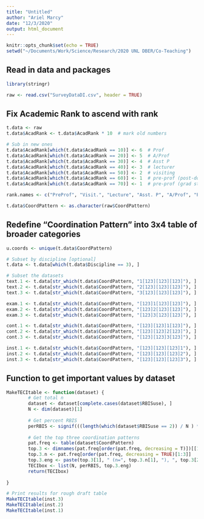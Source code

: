 ```yaml
---
title: "Untitled"
author: "Ariel Marcy"
date: "12/3/2020"
output: html_document
---
```


```r
knitr::opts_chunk$set(echo = TRUE)
setwd("~/Documents/Work/Science/Research/2020 UNL DBER/Co-Teaching")
```

## Read in data and packages
```r
library(stringr)

raw <- read.csv("SurveyDataDI.csv", header = TRUE)
```

## Fix Academic Rank to ascend with rank
```r
t.data <- raw
t.data$AcadRank <- t.data$AcadRank * 10  # mark old numbers

# Sub in new ones
t.data$AcadRank[which(t.data$AcadRank == 10)] <- 6  # Prof
t.data$AcadRank[which(t.data$AcadRank == 20)] <- 5  # A/Prof
t.data$AcadRank[which(t.data$AcadRank == 30)] <- 4  # Asst P
t.data$AcadRank[which(t.data$AcadRank == 40)] <- 3  # lecturer
t.data$AcadRank[which(t.data$AcadRank == 50)] <- 2  # visiting
t.data$AcadRank[which(t.data$AcadRank == 60)] <- 1  # pre-prof (post-doc)
t.data$AcadRank[which(t.data$AcadRank == 70)] <- 1  # pre-prof (grad student)

rank.names <- c("PreProf", "Visit.", "Lecture", "Asst. P", "A/Prof", "Prof")

t.data$CoordPattern <- as.character(raw$CoordPattern) 
```

## Redefine "Coordination Pattern" into 3x4 table of broader categories
```r
u.coords <- unique(t.data$CoordPattern) 

# Subset by discipline [optional]
t.data <- t.data[which(t.data$Discipline == 3), ]

# Subset the datasets
text.1 <- t.data[str_which(t.data$CoordPattern, "1[123][123][123]"), ]  # solo
text.2 <- t.data[str_which(t.data$CoordPattern, "2[123][123][123]"), ]  # coll
text.3 <- t.data[str_which(t.data$CoordPattern, "3[123][123][123]"), ]  # cont

exam.1 <- t.data[str_which(t.data$CoordPattern, "[123]1[123][123]"), ]  # solo
exam.2 <- t.data[str_which(t.data$CoordPattern, "[123]2[123][123]"), ]  # coll
exam.3 <- t.data[str_which(t.data$CoordPattern, "[123]3[123][123]"), ]  # cont

cont.1 <- t.data[str_which(t.data$CoordPattern, "[123][123]1[123]"), ]  # solo
cont.2 <- t.data[str_which(t.data$CoordPattern, "[123][123]2[123]"), ]  # coll
cont.3 <- t.data[str_which(t.data$CoordPattern, "[123][123]3[123]"), ]  # cont

inst.1 <- t.data[str_which(t.data$CoordPattern, "[123][123][123]1"), ]  # solo
inst.2 <- t.data[str_which(t.data$CoordPattern, "[123][123][123]2"), ]  # coll
inst.3 <- t.data[str_which(t.data$CoordPattern, "[123][123][123]3"), ]  # cont
```

## Function to get important values by dataset
```r
MakeTECItable <- function(dataset) {
        # Get total n
        dataset <- dataset[complete.cases(dataset$RBISuse), ]
        N <- dim(dataset)[1]
        
        # Get percent RBIS
        perRBIS <- signif(((length(which(dataset$RBISuse == 2)) / N ) *100), 3)
        
        # Get the top three coordination patterns
        pat.freq <- table(dataset$CoordPattern)
        top.3 <- dimnames(pat.freq[order(pat.freq, decreasing = T)])[[1]][1:3]
        top.3.n <- pat.freq[order(pat.freq, decreasing = TRUE)[1:3]]
        top.3.eng <- paste(top.3[1], " (n=", top.3.n[1], "), ", top.3[2], " (n=", top.3.n[2], "), ", top.3[3], " (n=", top.3.n[3], ")", sep = "")
        TECIbox <- list(N, perRBIS, top.3.eng)
        return(TECIbox)        
        
}

# Print results for rough draft table
MakeTECItable(inst.3)
MakeTECItable(inst.2)
MakeTECItable(inst.1)
```


